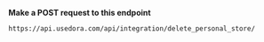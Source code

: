**Make a POST request to this endpoint**

```
https://api.usedora.com/api/integration/delete_personal_store/
```


